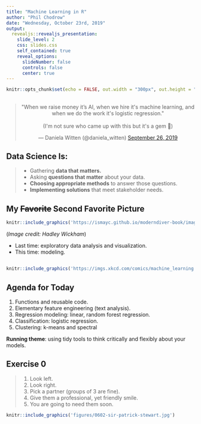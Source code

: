 ```yaml
---
title: "Machine Learning in R"
author: "Phil Chodrow"
date: "Wednesday, October 23rd, 2019"
output: 
  revealjs::revealjs_presentation:
    slide_level: 2
    css: slides.css
    self_contained: true
    reveal_options:
      slideNumber: false
      controls: false
      center: true
---
```


```r
knitr::opts_chunk$set(echo = FALSE, out.width = "300px", out.height = "350px", fig.align="center")
```

## {.noborder}

<center>
<blockquote class="twitter-tweet"><p lang="en" dir="ltr">&quot;When we raise money it’s AI, when we hire it&#39;s machine learning, and when we do the work it&#39;s logistic regression.&quot;<br><br>(I&#39;m not sure who came up with this but it&#39;s a gem 💎)</p>&mdash; Daniela Witten (@daniela_witten) <a href="https://twitter.com/daniela_witten/status/1177294449702928384?ref_src=twsrc%5Etfw">September 26, 2019</a></blockquote> <script async src="https://platform.twitter.com/widgets.js" charset="utf-8"></script>
</center>


## Data Science Is: 

> - Gathering **data that matters.**
> - Asking **questions that matter** about your data. 
> - **Choosing appropriate methods**  to answer those questions. 
> - **Implementing solutions** that meet stakeholder needs. 

## My ~~Favorite~~ Second Favorite Picture 

```r
knitr::include_graphics('https://ismayc.github.io/moderndiver-book/images/tidy1.png')
```

(*Image credit: Hadley Wickham*)

- Last time: exploratory data analysis and visualization. 
- This time: modeling. 

## {.noborder}

```r
knitr::include_graphics('https://imgs.xkcd.com/comics/machine_learning.png')
```

## Agenda for Today

1. Functions and reusable code. 
2. Elementary feature engineering (text analysis).
3. Regression modeling: linear, random forest regression. 
4. Classification: logistic regression. 
5. Clustering: k-means and spectral 

**Running theme**: using tidy tools to think critically and flexibly about your models.  

## Exercise 0

<div id='left'>
> 1. Look left.
> 2. Look right.
> 3. Pick a partner (groups of 3 are fine). 
> 4. Give them a professional, yet friendly smile. 
> 5. You are going to need them soon. 

</div>

<div id='right'>
<div class='fragment'>
```r
knitr::include_graphics('figures/0602-sir-patrick-stewart.jpg')
```
</div>
</div>


